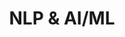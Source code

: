---
title: NLP & AI/ML
description: Expert in NLP, LLMs, Transformer Models, and Generative AI. Published researcher at IWSLT/ACL 2024 on low-resource language translation. Building AI-powered conversational systems and sales enablement tools at Adobe.
---